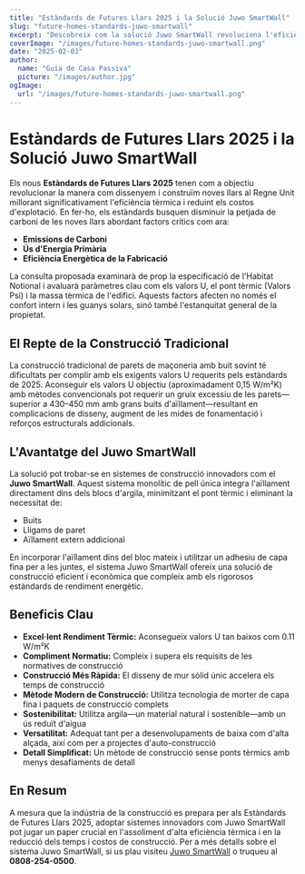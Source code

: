 ```yaml
---
title: "Estàndards de Futures Llars 2025 i la Solució Juwo SmartWall"
slug: "future-homes-standards-juwo-smartwall"
excerpt: "Descobreix com la solució Juwo SmartWall revoluciona l'eficiència tèrmica i els estàndards de construcció per a futures llars."
coverImage: "/images/future-homes-standards-juwo-smartwall.png"
date: "2025-02-03"
author:
  name: "Guia de Casa Passiva"
  picture: "/images/author.jpg"
ogImage:
  url: "/images/future-homes-standards-juwo-smartwall.png"
---
```


# Estàndards de Futures Llars 2025 i la Solució Juwo SmartWall

Els nous **Estàndards de Futures Llars 2025** tenen com a objectiu revolucionar la manera com dissenyem i construïm noves llars al Regne Unit millorant significativament l'eficiència tèrmica i reduint els costos d'explotació. En fer-ho, els estàndards busquen disminuir la petjada de carboni de les noves llars abordant factors crítics com ara:

- **Emissions de Carboni**
- **Ús d'Energia Primària**
- **Eficiència Energètica de la Fabricació**

La consulta proposada examinarà de prop la especificació de l'Habitat Notional i avaluarà paràmetres clau com els valors U, el pont tèrmic (Valors Psi) i la massa tèrmica de l'edifici. Aquests factors afecten no només el confort intern i les guanys solars, sinó també l'estanquitat general de la propietat.

## El Repte de la Construcció Tradicional

La construcció tradicional de parets de maçoneria amb buit sovint té dificultats per complir amb els exigents valors U requerits pels estàndards de 2025. Aconseguir els valors U objectiu (aproximadament 0,15 W/m²K) amb mètodes convencionals pot requerir un gruix excessiu de les parets—superior a 430–450 mm amb grans buits d'aïllament—resultant en complicacions de disseny, augment de les mides de fonamentació i reforços estructurals addicionals.

## L'Avantatge del Juwo SmartWall

La solució pot trobar-se en sistemes de construcció innovadors com el **Juwo SmartWall**. Aquest sistema monolític de pell única integra l'aïllament directament dins dels blocs d'argila, minimitzant el pont tèrmic i eliminant la necessitat de:

- Buits
- Lligams de paret
- Aïllament extern addicional

En incorporar l'aïllament dins del bloc mateix i utilitzar un adhesiu de capa fina per a les juntes, el sistema Juwo SmartWall ofereix una solució de construcció eficient i econòmica que compleix amb els rigorosos estàndards de rendiment energètic.

## Beneficis Clau

- **Excel·lent Rendiment Tèrmic:** Aconsegueix valors U tan baixos com 0.11 W/m²K
- **Compliment Normatiu:** Compleix i supera els requisits de les normatives de construcció
- **Construcció Més Ràpida:** El disseny de mur sòlid únic accelera els temps de construcció
- **Mètode Modern de Construcció:** Utilitza tecnologia de morter de capa fina i paquets de construcció complets
- **Sostenibilitat:** Utilitza argila—un material natural i sostenible—amb un ús reduït d'aigua
- **Versatilitat:** Adequat tant per a desenvolupaments de baixa com d'alta alçada, així com per a projectes d'auto-construcció
- **Detall Simplificat:** Un mètode de construcció sense ponts tèrmics amb menys desafiaments de detall

## En Resum

A mesura que la indústria de la construcció es prepara per als Estàndards de Futures Llars 2025, adoptar sistemes innovadors com Juwo SmartWall pot jugar un paper crucial en l'assoliment d'alta eficiència tèrmica i en la reducció dels temps i costos de construcció. Per a més detalls sobre el sistema Juwo SmartWall, si us plau visiteu [Juwo SmartWall](http://www.Juwo-SmartWall.co.uk) o truqueu al **0808-254-0500**.